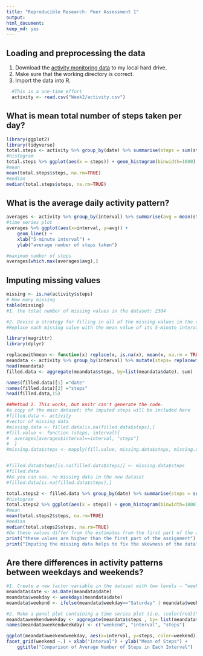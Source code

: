---
title: "Reproducible Research: Peer Assessment 1"
output: 
html_document: 
keep_md: yes
---

## Loading and preprocessing the data
1. Download the [activity monitoring data](https://d396qusza40orc.cloudfront.net/repdata%2Fdata%2Factivity.zip) to my local hard drive.
2. Make sure that the working directory is correct. 
3. Import the data into R.
```{r getdata}
  #This is a one-time effort
  activity <- read.csv("Week2/activity.csv")
```


## What is mean total number of steps taken per day?
```{r total number of steps}
library(ggplot2)
library(tidyverse)
total.steps <- activity %>% group_by(date) %>% summarise(steps = sum(steps, na.rm = T))
#histogram
total.steps %>% ggplot(aes(x = steps)) + geom_histogram(binwidth=1000) + ggtitle("Total Number of Steps Taken Each Day") 
#mean
mean(total.steps$steps, na.rm=TRUE)
#median
median(total.steps$steps, na.rm=TRUE)

```


## What is the average daily activity pattern?
```{r daily average}
averages <- activity %>% group_by(interval) %>% summarise(avg = mean(steps, na.rm = TRUE))
#time series plot
averages %>% ggplot(aes(x=interval, y=avg)) +
    geom_line() +
    xlab("5-minute interval") +
    ylab("average number of steps taken")

#maximum number of steps
averages[which.max(averages$avg),]
```


## Imputing missing values

```{r missing values}
missing <- is.na(activity$steps)
# How many missing
table(missing)
#1. the total number of missing values in the dataset: 2304
```

```{r imputing_missing_values}
#2. Devise a strategy for filling in all of the missing values in the dataset.
#Replace each missing value with the mean value of its 5-minute interval

library(magrittr)
library(dplyr)

replacewithmean <- function(x) replace(x, is.na(x), mean(x, na.rm = TRUE))
meandata <- activity %>% group_by(interval) %>% mutate(steps= replacewithmean(steps))
head(meandata)
filled.data <- aggregate(meandata$steps, by=list(meandata$date), sum)

names(filled.data)[1] ="date"
names(filled.data)[2] ="steps"
head(filled.data,15)

##Method 2. This works, but knitr can't generate the code. 
#a copy of the main dataset; the imputed steps will be included here
#filled.data <- activity
#vector of missing data
#missing.data <- filled.data[is.na(filled.data$steps),]
#fill.value <- function (steps, interval){ 
#  averages[averages$interval==interval, "steps"]
#  }
#missing.data$steps <- mapply(fill.value, missing.data$steps, missing.data$interval, SIMPLIFY = TRUE)


#filled.data$steps[is.na(filled.data$steps)] <- missing.data$steps
#filled.data
#As you can see, no missing data in the new dataset
#filled.data[is.na(filled.data$steps),]
```

```{r histogram, mean, and median of the new dataset}
total.steps2 <- filled.data %>% group_by(date) %>% summarise(steps = sum(steps, na.rm = T))
#histogram
total.steps2 %>% ggplot(aes(x = steps)) + geom_histogram(binwidth=1000) + ggtitle("Total Number of Steps Taken Each Day") 
#mean
mean(total.steps2$steps, na.rm=TRUE)
#median
median(total.steps2$steps, na.rm=TRUE)
#Do these values differ from the estimates from the first part of the assignment? What is the impact of imputing missing data on the estimates of the total daily number of steps?
print("these values are higher than the first part of the assignment")
print("Imputing the missing data helps to fix the skewness of the data")
```


## Are there differences in activity patterns between weekdays and weekends?

```{r difference weekdays and weekends}
#1. Create a new factor variable in the dataset with two levels – “weekday” and “weekend” indicating whether a given date is a weekday or weekend day.
meandata$date <- as.Date(meandata$date)
meandata$weekday <- weekdays(meandata$date)
meandata$weekend <- ifelse(meandata$weekday=="Saturday" | meandata$weekday=="Sunday", "Weekend", "Weekday" )

#2. Make a panel plot containing a time series plot (i.e. \color{red}{\verb|type = "l"|}type="l") of the 5-minute interval (x-axis) and the average number of steps taken, averaged across all weekday days or weekend days (y-axis). See the README file in the GitHub repository to see an example of what this plot should look like using simulated data.
meandataweekendweekday <- aggregate(meandata$steps , by= list(meandata$weekend, meandata$interval), na.omit(mean))
names(meandataweekendweekday) <- c("weekend", "interval", "steps")

ggplot(meandataweekendweekday, aes(x=interval, y=steps, color=weekend)) + geom_line()+
facet_grid(weekend ~.) + xlab("Interval") + ylab("Mean of Steps") +
    ggtitle("Comparison of Average Number of Steps in Each Interval")
```

